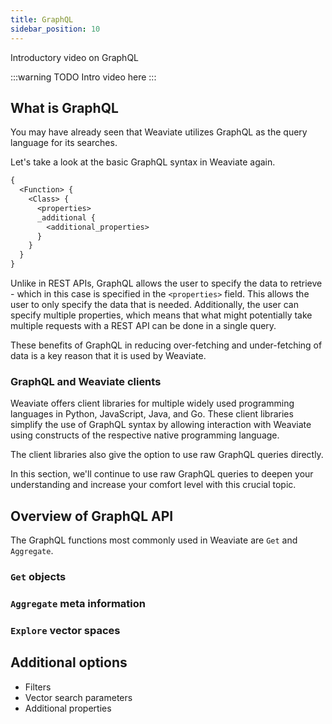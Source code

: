 ```yaml
---
title: GraphQL
sidebar_position: 10
---
```



Introductory video on GraphQL
<ReactPlayer url='https://www.youtube.com/watch?v=eIQh02xuVw4' controls="true" /><br/>

:::warning TODO
Intro video here
:::

## What is GraphQL

You may have already seen that Weaviate utilizes GraphQL as the query language for its searches.

Let's take a look at the basic GraphQL syntax in Weaviate again.  

```graphql
{
  <Function> {
    <Class> {
      <properties>
      _additional {
        <additional_properties>
      }
    }
  }
}
```

Unlike in REST APIs, GraphQL allows the user to specify the data to retrieve - which in this case is specified in the `<properties>` field. This allows the user to only specify the data that is needed. Additionally, the user can specify multiple properties, which means that what might potentially take multiple requests with a REST API can be done in a single query.

These benefits of GraphQL in reducing over-fetching and under-fetching of data is a key reason that it is used by Weaviate.

### GraphQL and Weaviate clients

Weaviate offers client libraries for multiple widely used programming languages in Python, JavaScript, Java, and Go. These client libraries simplify the use of GraphQL syntax by allowing interaction with Weaviate using constructs of the respective native programming language.

The client libraries also give the option to use raw GraphQL queries directly.

In this section, we'll continue to use raw GraphQL queries to deepen your understanding and increase your comfort level with this crucial topic.

## Overview of GraphQL API

The GraphQL functions most commonly used in Weaviate are `Get` and `Aggregate`.

### `Get` objects


### `Aggregate` meta information

### `Explore` vector spaces

## Additional options

- Filters
- Vector search parameters
- Additional properties